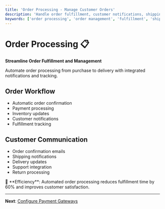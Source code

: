 ```yaml
---
title: 'Order Processing - Manage Customer Orders'
description: 'Handle order fulfillment, customer notifications, shipping integration, and order management in chatwiser e-commerce platform.'
keywords: ['order processing', 'order management', 'fulfillment', 'shipping', 'customer notifications']
---
```



# Order Processing 📋

**Streamline Order Fulfillment and Management**

Automate order processing from purchase to delivery with integrated notifications and tracking.

## Order Workflow
- Automatic order confirmation
- Payment processing
- Inventory updates
- Customer notifications
- Fulfillment tracking

## Customer Communication
- Order confirmation emails
- Shipping notifications
- Delivery updates
- Support integration
- Return processing

<Tip>
🎯 **Efficiency**: Automated order processing reduces fulfillment time by 60% and improves customer satisfaction.
</Tip>

---

**Next**: [Configure Payment Gateways](/en/ecommerce/payment-gateways)

